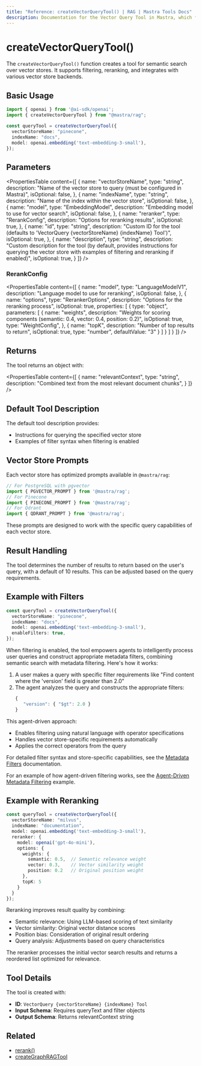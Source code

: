 ```yaml
---
title: "Reference: createVectorQueryTool() | RAG | Mastra Tools Docs"
description: Documentation for the Vector Query Tool in Mastra, which facilitates semantic search over vector stores with filtering and reranking capabilities.
---
```


# createVectorQueryTool()

The `createVectorQueryTool()` function creates a tool for semantic search over vector stores. It supports filtering, reranking, and integrates with various vector store backends.

## Basic Usage

```typescript
import { openai } from '@ai-sdk/openai';
import { createVectorQueryTool } from "@mastra/rag";

const queryTool = createVectorQueryTool({
  vectorStoreName: "pinecone",
  indexName: "docs",
  model: openai.embedding('text-embedding-3-small'),
});
```

## Parameters

<PropertiesTable
  content={[
    {
      name: "vectorStoreName",
      type: "string",
      description: "Name of the vector store to query (must be configured in Mastra)",
      isOptional: false,
    },
    {
      name: "indexName",
      type: "string",
      description: "Name of the index within the vector store",
      isOptional: false,
    },
    {
      name: "model",
      type: "EmbeddingModel",
      description: "Embedding model to use for vector search",
      isOptional: false,
    },
    {
      name: "reranker",
      type: "RerankConfig",
      description: "Options for reranking results",
      isOptional: true,
    },
    {
      name: "id",
      type: "string",
      description: "Custom ID for the tool (defaults to 'VectorQuery {vectorStoreName} {indexName} Tool')",
      isOptional: true,
    },
    {
      name: "description",
      type: "string",
      description: "Custom description for the tool (by default, provides instructions for querying the vector store with examples of filtering and reranking if enabled)",
      isOptional: true,
    }
  ]}
/>

### RerankConfig

<PropertiesTable
  content={[
    {
      name: "model",
      type: "LanguageModelV1",
      description: "Language model to use for reranking",
      isOptional: false,
    },
    {
      name: "options",
      type: "RerankerOptions",
      description: "Options for the reranking process",
      isOptional: true,
      properties: [
        {
          type: "object",
          parameters: [
            {
              name: "weights",
              description: "Weights for scoring components (semantic: 0.4, vector: 0.4, position: 0.2)",
              isOptional: true,
              type: "WeightConfig",
            },
            {
              name: "topK",
              description: "Number of top results to return",
              isOptional: true,
              type: "number",
              defaultValue: "3"
            }
          ]
        }
      ]
    }
  ]}
/>

## Returns

The tool returns an object with:

<PropertiesTable
  content={[
    {
      name: "relevantContext",
      type: "string",
      description: "Combined text from the most relevant document chunks",
    }
  ]}
/>

## Default Tool Description

The default tool description provides:
- Instructions for querying the specified vector store
- Examples of filter syntax when filtering is enabled

## Vector Store Prompts

Each vector store has optimized prompts available in `@mastra/rag`:

```typescript
// For PostgreSQL with pgvector
import { PGVECTOR_PROMPT } from '@mastra/rag';
// For Pinecone
import { PINECONE_PROMPT } from '@mastra/rag';
// For Qdrant
import { QDRANT_PROMPT } from '@mastra/rag';
```

These prompts are designed to work with the specific query capabilities of each vector store.

## Result Handling

The tool determines the number of results to return based on the user's query, with a default of 10 results. This can be adjusted based on the query requirements.

## Example with Filters

```typescript
const queryTool = createVectorQueryTool({
  vectorStoreName: "pinecone",
  indexName: "docs",
  model: openai.embedding('text-embedding-3-small'),
  enableFilters: true,
});
```

When filtering is enabled, the tool empowers agents to intelligently process user queries and construct appropriate metadata filters, combining semantic search with metadata filtering. Here's how it works:

1. A user makes a query with specific filter requirements like "Find content where the 'version' field is greater than 2.0"
2. The agent analyzes the query and constructs the appropriate filters:
   ```typescript
   {
      "version": { "$gt": 2.0 }
   }
   ```

This agent-driven approach:
- Enables filtering using natural language with operator specifications
- Handles vector store-specific requirements automatically
- Applies the correct operators from the query

For detailed filter syntax and store-specific capabilities, see the [Metadata Filters](../rag/metadata-filters) documentation.

For an example of how agent-driven filtering works, see the [Agent-Driven Metadata Filtering](../../../examples/rag/filter-rag) example.

## Example with Reranking

```typescript
const queryTool = createVectorQueryTool({
  vectorStoreName: "milvus",
  indexName: "documentation",
  model: openai.embedding('text-embedding-3-small'),
  reranker: {
    model: openai('gpt-4o-mini'),
    options: {
      weights: {
        semantic: 0.5,  // Semantic relevance weight
        vector: 0.3,    // Vector similarity weight
        position: 0.2   // Original position weight
      },
      topK: 5
    }
  }
});
```

Reranking improves result quality by combining:
- Semantic relevance: Using LLM-based scoring of text similarity
- Vector similarity: Original vector distance scores
- Position bias: Consideration of original result ordering
- Query analysis: Adjustments based on query characteristics

The reranker processes the initial vector search results and returns a reordered list optimized for relevance.

## Tool Details

The tool is created with:
- **ID**: `VectorQuery {vectorStoreName} {indexName} Tool`
- **Input Schema**: Requires queryText and filter objects
- **Output Schema**: Returns relevantContext string

## Related

- [rerank()](../rag/rerank) 
- [createGraphRAGTool](./graph-rag-tool) 